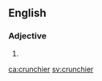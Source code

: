 ==English==

===Adjective===
{{head|en|adjective comparative form}}

# {{en-comparative of|crunchy}}

[[ca:crunchier]]
[[sv:crunchier]]